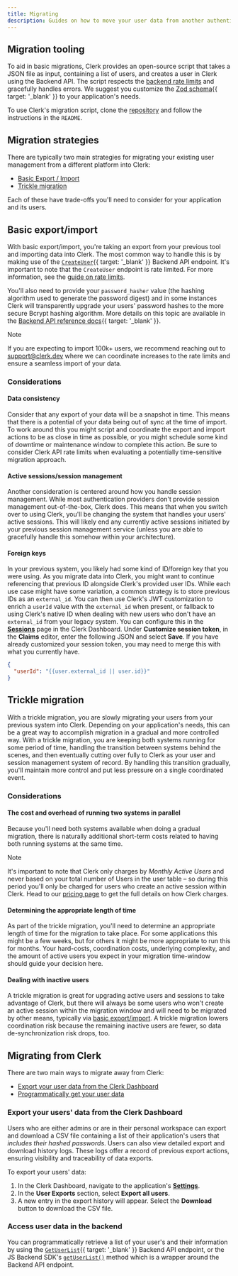 ```yaml
---
title: Migrating
description: Guides on how to move your user data from another authentication platform to Clerk.
---
```


## Migration tooling

To aid in basic migrations, Clerk provides an open-source script that takes a JSON file as input, containing a list of users, and creates a user in Clerk using the Backend API. The script respects the [backend rate limits](/docs/guides/how-clerk-works/system-limits#backend-api-requests) and gracefully handles errors. We suggest you customize the [Zod schema](https://github.com/clerk/migration-script/blob/main/index.ts#L25-L43){{ target: '_blank' }} to your application's needs.

To use Clerk's migration script, clone the [repository](https://github.com/clerk/migration-script) and follow the instructions in the `README`.

## Migration strategies

There are typically two main strategies for migrating your existing user management from a different platform into Clerk:

- [Basic Export / Import](#basic-export-import)
- [Trickle migration](#trickle-migration)

Each of these have trade-offs you'll need to consider for your application and its users.

## Basic export/import

With basic export/import, you're taking an export from your previous tool and importing data into Clerk. The most common way to handle this is by making use of the [`CreateUser`](/docs/reference/backend-api/tag/Users#operation/CreateUser){{ target: '_blank' }} Backend API endpoint. It's important to note that the `CreateUser` endpoint is rate limited. For more information, see the [guide on rate limits](/docs/guides/how-clerk-works/system-limits#backend-api-requests).

You'll also need to provide your `password_hasher` value (the hashing algorithm used to generate the password digest) and in some instances Clerk will transparently upgrade your users' password hashes to the more secure Bcrypt hashing algorithm. More details on this topic are available in the [Backend API reference docs](/docs/reference/backend-api/tag/Users#operation/CreateUser!path=password_hasher\&t=request){{ target: '_blank' }}.

> [!NOTE]
> If you are expecting to import 100k+ users, we recommend reaching out to [support@clerk.dev](mailto:support@clerk.dev) where we can coordinate increases to the rate limits and ensure a seamless import of your data.

### Considerations

#### Data consistency

Consider that any export of your data will be a snapshot in time. This means that there is a potential of your data being out of sync at the time of import. To work around this you might script and coordinate the export and import actions to be as close in time as possible, or you might schedule some kind of downtime or maintenance window to complete this action. Be sure to consider Clerk API rate limits when evaluating a potentially time-sensitive migration approach.

#### Active sessions/session management

Another consideration is centered around how you handle session management. While most authentication providers don't provide session management out-of-the-box, Clerk does. This means that when you switch over to using Clerk, you'll be changing the system that handles your users' active sessions. This will likely end any currently active sessions initiated by your previous session management service (unless you are able to gracefully handle this somehow within your architecture).

#### Foreign keys

In your previous system, you likely had some kind of ID/foreign key that you were using. As you migrate data into Clerk, you might want to continue referencing that previous ID alongside Clerk's provided user IDs. While each use case might have some variation, a common strategy is to store previous IDs as an `external_id`. You can then use Clerk's JWT customization to enrich a `userId` value with the `external_id` when present, or fallback to using Clerk's native ID when dealing with new users who don't have an `external_id` from your legacy system. You can configure this in the [**Sessions**](https://dashboard.clerk.com/last-active?path=sessions) page in the Clerk Dashboard. Under **Customize session token**, in the **Claims** editor, enter the following JSON and select **Save**. If you have already customized your session token, you may need to merge this with what you currently have.

```json
{
  "userId": "{{user.external_id || user.id}}"
}
```

## Trickle migration

With a trickle migration, you are slowly migrating your users from your previous system into Clerk. Depending on your application's needs, this can be a great way to accomplish migration in a gradual and more controlled way. With a trickle migration, you are keeping both systems running for some period of time, handling the transition between systems behind the scenes, and then eventually cutting over fully to Clerk as your user and session management system of record. By handling this transition gradually, you'll maintain more control and put less pressure on a single coordinated event.

### Considerations

#### The cost and overhead of running two systems in parallel

Because you'll need both systems available when doing a gradual migration, there is naturally additional short-term costs related to having both running systems at the same time.

> [!NOTE]
> It's important to note that Clerk only charges by _Monthly Active Users_ and never based on your total number of Users in the user table – so during this period you'll only be charged for users who create an active session within Clerk. Head to our [pricing page](/pricing) to get the full details on how Clerk charges.

#### Determining the appropriate length of time

As part of the trickle migration, you'll need to determine an appropriate length of time for the migration to take place. For some applications this might be a few weeks, but for others it might be more appropriate to run this for months. Your hard-costs, coordination costs, underlying complexity, and the amount of active users you expect in your migration time-window should guide your decision here.

#### Dealing with inactive users

A trickle migration is great for upgrading active users and sessions to take advantage of Clerk, but there will always be some users who won't create an active session within the migration window and will need to be migrated by other means, typically via [basic export/import](#basic-export-import). A trickle migration lowers coordination risk because the remaining inactive users are fewer, so data de-synchronization risk drops, too.

## Migrating from Clerk

There are two main ways to migrate away from Clerk:

- [Export your user data from the Clerk Dashboard](#export-your-users-data-from-the-clerk-dashboard)
- [Programmatically get your user data](#access-user-data-in-the-backend)

### Export your users' data from the Clerk Dashboard

Users who are either admins or are in their personal workspace can export and download a CSV file containing a list of their application's users that _includes their hashed passwords_. Users can also view detailed export and download history logs. These logs offer a record of previous export actions, ensuring visibility and traceability of data exports.

To export your users' data:

1. In the Clerk Dashboard, navigate to the application's [**Settings**](https://dashboard.clerk.com/last-active?path=settings).
1. In the **User Exports** section, select **Export all users**.
1. A new entry in the export history will appear. Select the **Download** button to download the CSV file.

### Access user data in the backend

You can programmatically retrieve a list of your user's and their information by using the [`GetUserList`](/docs/reference/backend-api/tag/Users#operation/GetUserList){{ target: '_blank' }} Backend API endpoint, or the JS Backend SDK's [`getUserList()`](/docs/reference/backend/user/get-user-list) method which is a wrapper around the Backend API endpoint.
